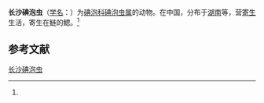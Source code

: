 {{Speciesbox
| name = 长沙碘泡虫
| status = 
| status_system = 
| image = 
| genus = Myxobolus
| species = changshaensis
| authority = (Chen, 1998)<ref name='id9501'>{{cite web| url =http://www.bioinfo.cn/db05/BjdwSpecies.php?action=view&id=9501| title =长沙碘泡虫| work =《中国动物物种编目数据库》| publisher =中国科学院微生物研究所| author =中国科学院动物研究所| accessdate =2009-04-16| deadurl =yes| archiveurl =https://web.archive.org/web/20131203122335/http://www.bioinfo.cn/db05/BjdwSpecies.php?action=view| archivedate =2013-12-03}}</ref>
}}

'''长沙碘泡虫'''（[[学名|学名]]：{{lang|la|''Myxobolus changshaensis''}}）为[[碘泡科|碘泡科]][[碘泡虫属|碘泡虫属]]的动物。在中国，分布于[[湖南|湖南]]等，营[[寄生|寄生]]生活，寄生在鲢的鳃。<ref name='id9501'/>

== 参考文献 ==
{{reflist}}

{{Wikispecies|Myxobolus changshaensis}}

[[Category:碘泡虫属|长沙碘泡虫]]


{{Cnidarian-stub}}